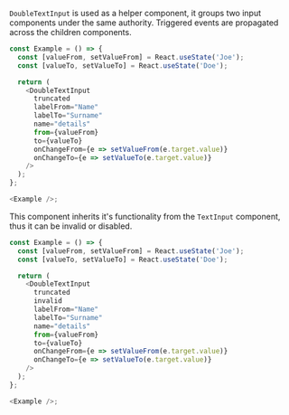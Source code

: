 `DoubleTextInput` is used as a helper component, it groups two input components under the same authority.
Triggered events are propagated across the children components.

```typescript jsx
const Example = () => {
  const [valueFrom, setValueFrom] = React.useState('Joe');
  const [valueTo, setValueTo] = React.useState('Doe');

  return (
    <DoubleTextInput
      truncated
      labelFrom="Name"
      labelTo="Surname"
      name="details"
      from={valueFrom}
      to={valueTo}
      onChangeFrom={e => setValueFrom(e.target.value)}
      onChangeTo={e => setValueTo(e.target.value)}
    />
  );
};

<Example />;
```

This component inherits it's functionality from the `TextInput` component, thus it can be invalid or disabled.

```typescript jsx
const Example = () => {
  const [valueFrom, setValueFrom] = React.useState('Joe');
  const [valueTo, setValueTo] = React.useState('Doe');

  return (
    <DoubleTextInput
      truncated
      invalid
      labelFrom="Name"
      labelTo="Surname"
      name="details"
      from={valueFrom}
      to={valueTo}
      onChangeFrom={e => setValueFrom(e.target.value)}
      onChangeTo={e => setValueTo(e.target.value)}
    />
  );
};

<Example />;
```
